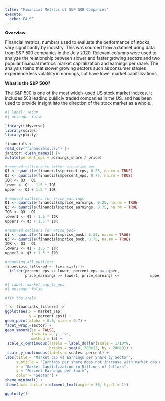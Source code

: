 ```yaml
---
title: "Financial Metrics of S&P 500 Companies"
execute:
  echo: FALSE
---
```

**Overview**

Financial metrics, numbers used to evaluate the performance of stocks, vary significantly by industry. This was sourced from a dataset using data from S&P 500 companies in the July 2020. Relevant columns were used to analyze the relationship between slower and faster growing sectors and two popular financial metrics: market capitalization and earnings per share. The analysis found that slower growing sectors such as consumer staples experience less volatility in earnings, but have lower market capitalizations.

**What is the S&P 500?**

The S&P 500 is one of the most widely-used US stock market indexes. It includes 503 leading publicly traded companies in the US, and has been used to provide insight into the direction of the stock market as a whole.

```r
#| label: setup
#| message: false

library(tidyverse)
library(scales)
library(plotly)

financials <- 
read_csv("financials.csv") |>
janitor::clean_names() |>
mutate(percent_eps = earnings_share / price)

#removed outliers to better visualize eps
Q1 <- quantile(financials$percent_eps, 0.25, na.rm = TRUE)
Q3 <- quantile(financials$percent_eps, 0.75, na.rm = TRUE)
IQR <- Q3 - Q1
lower <- Q1 - 1.5 * IQR
upper <- Q3 + 1.5 * IQR

#removed outliers for price_earnings
Q1 <- quantile(financials$price_earnings, 0.25, na.rm = TRUE)
Q3 <- quantile(financials$price_earnings, 0.75, na.rm = TRUE)
IQR <- Q3 - Q1
lower1 <- Q1 - 1.5 * IQR
upper1 <- Q3 + 1.5 * IQR

#removed outliers for price_book 
Q1 <- quantile(financials$price_book, 0.25, na.rm = TRUE)
Q3 <- quantile(financials$price_book, 0.75, na.rm = TRUE)
IQR <- Q3 - Q1
lower2 <- Q1 - 1.5 * IQR
upper2 <- Q3 + 1.5 * IQR

#removing all outliers
financials_filtered <- financials |>
  filter(percent_eps >= lower, percent_eps <= upper,
         price_earnings >= lower1, price_earnings <=              upper1, price_book >= lower2, price_book <=              upper2)

```

```r
#| label: market_cap_to_eps
#| message: false

#fix the scale

f <- financials_filtered |>
ggplot(aes(x = market_cap,
           y = percent_eps)) +
geom_point(alpha = 0.5, size = 0.7) +
facet_wrap(~sector) +
geom_smooth(se = FALSE,
            formula = 'y ~ x',
            method = lm) +
 scale_x_continuous(labels = label_dollar(scale = 1/10^9,                              suffix = "B"),
                    breaks = seq(0, 200e12, by = 200e9)) +
 scale_y_continuous(labels = scales::percent) +
labs(title = "Market Cap vs Earnings per Share by Sector",
     subtitle = "Earnings per share does not increase with market cap or sector",
     x = "Market Capitalization in Billions of Dollars",
     y = "Percent Earnings per Share", 
     color = "Sector") +
theme_minimal() +
theme(axis.text.x = element_text(angle = 30, hjust = 1))

ggplotly(f)
```

